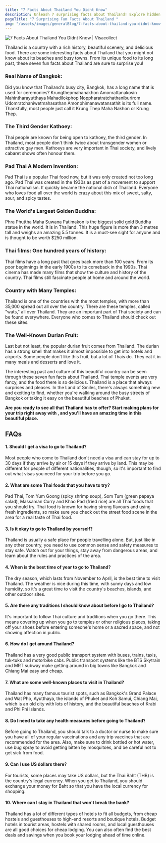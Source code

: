 ```yaml
---
title: "7 Facts About Thailand You Didnt Know"
description: Unleash 7 surprising facts about Thailand! Explore hidden gems and cultural wonders of this vibrant Southeast Asian country. Thailand will amaze you.
pageTitle: "7 Surprising Fun Facts About Thailand "
img: "/assets/images/generalBlog/7-facts-about-thailand-you-didnt-know.webp"
---
```


<BlogContentHero className="mt-0">
    <img
        src="/assets/images/generalBlog/7-facts-about-thailand-you-didnt-know.webp"
        alt="7 Facts About Thailand You Didnt Know | Visacollect"
    />
</BlogContentHero>

Thailand is a country with a rich history, beautiful scenery, and delicious food. There are some interesting facts about Thailand that you might not know about its beaches and busy towns. From its unique food to its long past, these seven fun facts about Thailand are sure to surprise you!

### Real Name of Bangkok:

Did you know that Thailand's busy city, Bangkok, has a long name that is used for ceremonies? Krungthepmahanakhon Amonrattanakosin Mahintharayutthaya Mahadilokphop Noppharatratchathaniburirom Udomratchaniwetmahasathan Amonphimanawatansathit is its full name. Thankfully, most people just call it Krung Thep Maha Nakhon or Krung Thep.

### The Third Gender Kathoey:

Thai people are known for being open to kathoey, the third gender. In Thailand, most people don't think twice about transgender women or attractive gay men. Kathoeys are very important in Thai society, and lively cabaret shows often honour them.

### Pad Thai A Modern Invention:

Pad Thai is a popular Thai food now, but it was only created not too long ago. Pad Thai was created in the 1930s as part of a movement to support Thai nationalism. It quickly became the national dish of Thailand. Everyone who loves food all over the world is crazy about this mix of sweet, salty, sour, and spicy tastes.

### The World's Largest Golden Buddha:

Phra Phuttha Maha Suwana Patimakon is the biggest solid gold Buddha statue in the world. It is in Thailand. This huge figure is more than 3 metres tall and weighs an amazing 5.5 tonnes. It is a must-see sight for anyone <LinkText text="travelling to Thailand" href="/th/"/> and is thought to be worth $250 million.

### Thai films: One hundred years of history:

Thai films have a long past that goes back more than 100 years. From its poor beginnings in the early 1900s to its comeback in the 1990s, Thai cinema has made many films that show the culture and history of the country. Thai films still fascinate people at home and around the world.

### Country with Many Temples:

Thailand is one of the countries with the most temples, with more than 35,000 spread out all over the country. There are these temples, called "wats," all over Thailand. They are an important part of Thai society and can be found everywhere. Everyone who comes to Thailand should check out these sites.

### The Well-Known Durian Fruit:

Last but not least, the popular durian fruit comes from Thailand. The durian has a strong smell that makes it almost impossible to get into hotels and airports. Some people don't like this fruit, but a lot of Thais do. They eat it in many meals and desserts and love it.

The interesting past and culture of this beautiful country can be seen through these seven fun facts about Thailand. Thai temple events are very fancy, and the food there is so delicious. Thailand is a place that always surprises and pleases. In the Land of Smiles, there's always something new and exciting to find, whether you're walking around the busy streets of Bangkok or taking it easy on the beautiful beaches of Phuket.

**Are you ready to see all that Thailand has to offer? Start making plans for your trip right away with <LinkText text="VisaCollect" href="/"/>, and you'll have an amazing time in this beautiful place.**

## FAQs

#### 1. Should I get a visa to go to Thailand?

Most people who come to Thailand don't need a visa and can stay for up to 30 days if they arrive by air or 15 days if they arrive by land. This may be different for people of different nationalities, though, so it's important to find out what visas you need for your trip before you go.

#### 2. What are some Thai foods that you have to try?

Pad Thai, Tom Yum Goong (spicy shrimp soup), Som Tum (green papaya salad), Massaman Curry and Khao Pad (fried rice) are all Thai foods that you should try. Thai food is known for having strong flavours and using fresh ingredients, so make sure you check out the street food scene in the area for a real taste of Thai food.

#### 3. Is it okay to go to Thailand by yourself?

Thailand is usually a safe place for people travelling alone. But, just like in any other country, you need to use common sense and safety measures to stay safe. Watch out for your things, stay away from dangerous areas, and learn about the rules and practices of the area.

#### 4. When is the best time of year to go to Thailand?

The dry season, which lasts from November to April, is the best time to visit Thailand. The weather is nice during this time, with sunny days and low humidity, so it's a great time to visit the country's beaches, islands, and other outdoor sites.

#### 5. Are there any traditions I should know about before I go to Thailand?

It's important to follow Thai culture and traditions when you go there. This means covering up when you go to temples or other religious places, taking off your shoes before entering someone's home or a sacred space, and not showing affection in public.

#### 6. How do I get around Thailand?

Thailand has a very good public transport system with buses, trains, taxis, tuk-tuks and motorbike cabs. Public transport systems like the BTS Skytrain and MRT subway make getting around in big towns like Bangkok and Chiang Mai easy and cheap.

#### 7. What are some well-known places to visit in Thailand?

Thailand has many famous tourist spots, such as Bangkok's Grand Palace and Wat Pho, Ayutthaya, the islands of Phuket and Koh Samui, Chiang Mai, which is an old city with lots of history, and the beautiful beaches of Krabi and Phi Phi Islands.

#### 8. Do I need to take any health measures before going to Thailand?

Before going to Thailand, you should talk to a doctor or nurse to make sure you have all of your regular vaccinations and any trip vaccines that are recommended for the area. Also, make sure to drink bottled or hot water, use bug spray to avoid getting bitten by mosquitoes, and be careful not to get sick from food.

#### 9. Can I use US dollars there?

For tourists, some places may take US dollars, but the Thai Baht (THB) is the country's legal currency. When you get to Thailand, you should exchange your money for Baht so that you have the local currency for shopping.

#### 10. Where can I stay in Thailand that won't break the bank?

Thailand has a lot of different types of hotels to fit all budgets, from cheap hostels and guesthouses to high-end resorts and boutique hotels. Budget hotels in tourist areas, hostels with shared rooms, and local guesthouses are all good choices for cheap lodging. You can also often find the best deals and savings when you book your lodging ahead of time online.

